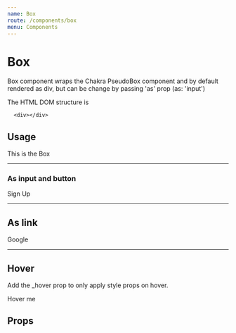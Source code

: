 ```yaml
---
name: Box
route: /components/box
menu: Components
---
```



# Box

Box component wraps the Chakra PseudoBox component and by default rendered as div, but can be change by passing 'as' prop 
(as: 'input')

The HTML DOM structure is

```
  <div></div> 
```

## Usage

<Playground>
  <Box bg="tomato" w="100%" p={4} color="white">
    This is the Box
  </Box>
</Playground>

___
### As input and button
<Playground>
  <Flex as="form" p="1">
    <Box
      as="input"
      placeholder="Your email"
      type="email"
      flex="1"
      py={2}
      px={4}
      rounded="md"
      bg="gray.100"
      borderWidth="1px"
      _hover={{ borderColor: "gray.200", bg: "gray.200" }}
      _focus={{
        outline: "none",
        bg: "white",
        boxShadow: "outline",
        borderColor: "gray.300",
      }}
    />
    <Box
      as="button"
      bg="teal.500"
      py={2}
      px={4}
      ml={3}
      rounded="md"
      fontWeight="semibold"
      color="white"
      _hover={{ bg: "teal.600" }}
      _focus={{ boxShadow: "outline" }}
    >
      Sign Up
    </Box>
  </Flex>
</Playground>

___

## As link 

<Playground>
  <Flex>
    <Box
      as="a"
      target='_blank'
      href="https://www.google.com/"
      color="blue.600"
      textDecoration="underline"
      fontWeight="semibold"
    >
      Google
    </Box>
  </Flex>
</Playground>

___

## Hover

Add the _hover prop to only apply style props on hover.

<Playground>
  <Box
    as="button"
    color="blue.700"
    fontWeight="semibold"
    py={2}
    px={4}
    borderWidth="1px"
    borderColor="blue.500"
    rounded="md"
    _hover={{ bg: "blue.500", color: " white" }}
    _focus={{ boxShadow: "outline" }}
  >
    Hover me
  </Box>
</Playground>

## Props

<Props of={Box}/>